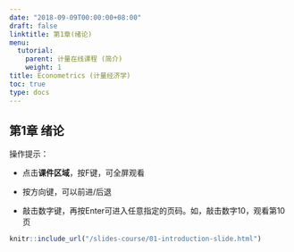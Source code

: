 ```yaml
---
date: "2018-09-09T00:00:00+08:00"
draft: false
linktitle: 第1章(绪论)
menu:
  tutorial:
    parent: 计量在线课程 (简介)
    weight: 1
title: Econometrics (计量经济学)
toc: true
type: docs
---
```


## 第1章 绪论

操作提示：

- 点击**课件区域**，按F键，可全屏观看

- 按方向键，可以前进/后退

- 敲击数字键，再按Enter可进入任意指定的页码。如，敲击数字10，观看第10页

```r
knitr::include_url("/slides-course/01-introduction-slide.html")
```

